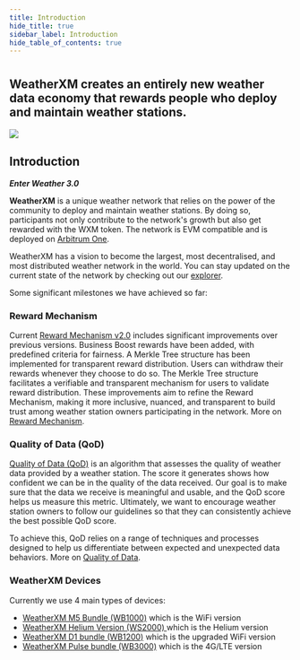 ```yaml
---
title: Introduction
hide_title: true
sidebar_label: Introduction
hide_table_of_contents: true
---
```



<div class="row">
  <div class="col col--8">
      <h1></h1>
      <h2 className="subtitle">WeatherXM creates an entirely new weather data economy that rewards people who deploy and maintain weather stations.</h2>
  </div>
</div>

<div class="control">
  <img src={useBaseUrl("/img/introduction/wxm-network-banner.svg")} />
</div>

## Introduction
***Enter Weather 3.0***

**WeatherXM** is a unique weather network that relies on the power of the community to deploy and maintain weather stations.
By doing so, participants not only contribute to the network's growth but also get rewarded with the WXM token.
The network is EVM compatible and is deployed on [Arbitrum One](https://arbiscan.io/token/0xb6093b61544572ab42a0e43af08abafd41bf25a6). 

WeatherXM has a vision to become the largest, most decentralised, and most distributed weather network in the world.
You can stay updated on the current state of the network by checking out our [explorer](https://explorer.weatherxm.com).

Some significant milestones we have achieved so far:

### Reward Mechanism
Current [Reward Mechanism v2.0](/rewards/reward-mechanism) includes significant improvements over previous versions.
Business Boost rewards have been added, with predefined criteria for fairness.
A Merkle Tree structure has been implemented for transparent reward distribution.
Users can withdraw their rewards whenever they choose to do so.
The Merkle Tree structure facilitates a verifiable and transparent mechanism for users to validate reward distribution.
These improvements aim to refine the Reward Mechanism, making it more inclusive, nuanced, and transparent to build trust among weather station owners participating in the network.
More on [Reward Mechanism](/rewards/reward-mechanism).

### Quality of Data (QoD)
[Quality of Data (QoD)](/rewards/quality-of-data) is an algorithm that assesses the quality of weather data provided by a weather station. The score it generates shows how confident we can be in the quality of the data received. Our goal is to make sure that the data we receive is meaningful and usable, and the QoD score helps us measure this metric. Ultimately, we want to encourage weather station owners to follow our guidelines so that they can consistently achieve the best possible QoD score.

To achieve this, QoD relies on a range of techniques and processes designed to help us differentiate between expected and unexpected data behaviors.
More on [Quality of Data](/rewards/quality-of-data).

### WeatherXM Devices
Currently we use 4 main types of devices:
- [WeatherXM M5 Bundle (WB1000)](/wxm-devices/wifi-m5-bundle/wxm-ws1000-introduction) which is the WiFi version
- [WeatherXM Helium Version (WS2000) ](/wxm-devices/helium-bundle/wxm-ws2000-introduction) which is the Helium version
- [WeatherXM D1 bundle (WB1200)](/wxm-devices/d1/introduction) which is the upgraded WiFi version
- [WeatherXM Pulse bundle (WB3000)](/wxm-devices/pulse/introduction) which is the 4G/LTE version










